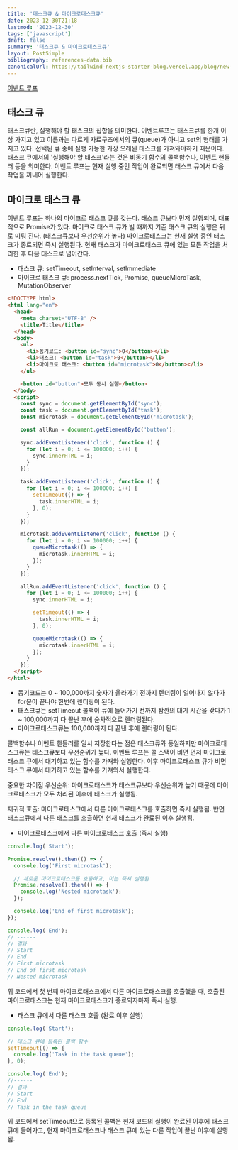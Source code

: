 ```yaml
---
title: '태스크큐 & 마이크로태스크큐'
date: 2023-12-30T21:18
lastmod: '2023-12-30'
tags: ['javascript']
draft: false
summary: '태스크큐 & 마이크로태스크큐'
layout: PostSimple
bibliography: references-data.bib
canonicalUrl: https://tailwind-nextjs-starter-blog.vercel.app/blog/new-features-in-v1/
---
```


[이벤트 루프](https://developer.mozilla.org/ko/docs/Web/JavaScript/Event_loop)

## 태스크 큐

태스크큐란, 실행해야 할 태스크의 집합을 의미한다.
이벤트루프는 태스크큐를 한개 이상 가지고 있고 이름과는 다르게 자료구조에서의 큐(queue)가 아니고 set의 형태를 가지고 있다.
선택된 큐 중에 실행 가능한 가장 오래된 태스크를 가져와야하기 때문이다. 태스크 큐에서의 '실행해야 할 태스크'라는 것은 비동기 함수의 콜백함수나, 이벤트 핸들러 등을 의미한다.
이벤트 루프는 현재 실행 중인 작업이 완료되면 태스크 큐에서 다음 작업을 꺼내어 실행한다.

## 마이크로 태스크 큐

이벤트 루프는 하나의 마이크로 태스크 큐를 갖는다. 태스크 큐보다 먼저 실행되며, 대표적으로 Promise가 있다.
마이크로 태스크 큐가 빌 때까지 기존 태스크 큐의 실행은 뒤로 미뤄 진다. (태스크큐보다 우선순위가 높다)
마이크로태스크는 현재 실행 중인 태스크가 종료되면 즉시 실행된다. 현재 태스크가 마이크로태스크 큐에 있는 모든 작업을 처리한 후 다음 태스크로 넘어간다.

- 태스크 큐: setTimeout, setInterval, setImmediate
- 마이크로 태스크 큐: process.nextTick, Promise, queueMicroTask, MutationObserver

```html
<!DOCTYPE html>
<html lang="en">
  <head>
    <meta charset="UTF-8" />
    <title>Title</title>
  </head>
  <body>
    <ul>
      <li>동기코드: <button id="sync">0</button></li>
      <li>태스크: <button id="task">0</button></li>
      <li>마이크로 태스크: <button id="microtask">0</button></li>
    </ul>

    <button id="button">모두 동시 실행</button>
  </body>
  <script>
    const sync = document.getElementById('sync');
    const task = document.getElementById('task');
    const microtask = document.getElementById('microtask');

    const allRun = document.getElementById('button');

    sync.addEventListener('click', function () {
      for (let i = 0; i <= 100000; i++) {
        sync.innerHTML = i;
      }
    });

    task.addEventListener('click', function () {
      for (let i = 0; i <= 100000; i++) {
        setTimeout(() => {
          task.innerHTML = i;
        }, 0);
      }
    });

    microtask.addEventListener('click', function () {
      for (let i = 0; i <= 100000; i++) {
        queueMicrotask(() => {
          microtask.innerHTML = i;
        });
      }
    });

    allRun.addEventListener('click', function () {
      for (let i = 0; i <= 100000; i++) {
        sync.innerHTML = i;

        setTimeout(() => {
          task.innerHTML = i;
        }, 0);

        queueMicrotask(() => {
          microtask.innerHTML = i;
        });
      }
    });
  </script>
</html>
```

- 동기코드는 0 ~ 100,000까지 숫자가 올라가기 전까지 렌더링이 일어나지 않다가 for문이 끝나야 한번에 렌더링이 된다.
- 태스크큐는 setTimeout 콜백이 큐에 들어가기 전까지 잠깐의 대기 시간을 갖다가 1 ~ 100,000까지 다 끝난 후에 순차적으로 렌더링된다.
- 마이크로태스크큐는 100,000까지 다 끝낸 후에 렌더링이 된다.

콜백함수나 이벤트 핸들러를 일시 저장한다는 점은 태스크큐와 동일하지만 마이크로태스크큐는 태스크큐보다 우선순위가 높다.
이벤트 루프는 콜 스택이 비면 먼저 마이크로태스크 큐에서 대기하고 있는 함수를 가져와 실행한다. 이후 마이크로태스크 큐가 비면 태스크 큐에서 대기하고 있는 함수를 가져와서 실행한다.

중요한 차이점
우선순위: 마이크로태스크가 태스크큐보다 우선순위가 높기 때문에 마이크로태스크가 모두 처리된 이후에 태스크가 실행됨.

재귀적 호출: 마이크로태스크에서 다른 마이크로태스크를 호출하면 즉시 실행됨. 반면 태스크큐에서 다른 태스크를 호출하면 현재 태스크가 완료된 이후 실행됨.

- 마이크로태스크에서 다른 마이크로태스크 호출 (즉시 실행)

```javascript
console.log('Start');

Promise.resolve().then(() => {
  console.log('First microtask');

  // 새로운 마이크로태스크를 호출하고, 이는 즉시 실행됨
  Promise.resolve().then(() => {
    console.log('Nested microtask');
  });

  console.log('End of first microtask');
});

console.log('End');
// ------
// 결과
// Start
// End
// First microtask
// End of first microtask
// Nested microtask
```

위 코드에서 첫 번째 마이크로태스크에서 다른 마이크로태스크를 호출했을 때, 호출된 마이크로태스크는 현재 마이크로태스크가 종료되자마자 즉시 실행.

- 태스크 큐에서 다른 태스크 호출 (완료 이후 실행)

```javascript
console.log('Start');

// 태스크 큐에 등록된 콜백 함수
setTimeout(() => {
  console.log('Task in the task queue');
}, 0);

console.log('End');
//------
// 결과
// Start
// End
// Task in the task queue
```

위 코드에서 setTimeout으로 등록된 콜백은 현재 코드의 실행이 완료된 이후에 태스크 큐에 들어가고, 현재 마이크로태스크나 태스크 큐에 있는 다른 작업이 끝난 이후에 실행됨.
